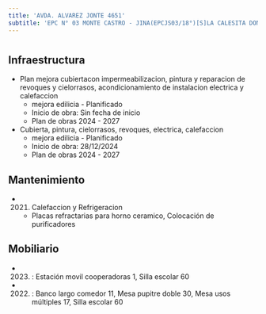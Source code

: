 ```yaml
---
title: 'AVDA. ALVAREZ JONTE 4651'
subtitle: 'EPC N° 03 MONTE CASTRO - JINA(EPCJS03/18°)[S]LA CALESITA DON JOSE - EPA N° 03 MONTE CASTRO'
---
```


#
## Infraestructura

* Plan mejora cubiertacon impermeabilizacion, pintura y reparacion de revoques y cielorrasos, acondicionamiento de instalacion electrica y calefaccion 
    + mejora edilicia - Planificado 
    + Inicio de obra: Sin fecha de inicio 
    + Plan de obras 2024 - 2027 


* Cubierta, pintura, cielorrasos, revoques, electrica, calefaccion 
    + mejora edilicia - Planificado 
    + Inicio de obra: 28/12/2024 
    + Plan de obras 2024 - 2027 






## Mantenimiento

*  (2021) Calefaccion y Refrigeracion 
    + Placas refractarias para horno ceramico, Colocación de purificadores





## Mobiliario

*  (2023) : Estación movil cooperadoras 1, Silla escolar 60 

*  (2022) : Banco largo comedor 11, Mesa pupitre doble 30, Mesa usos múltiples 17, Silla escolar 60 



